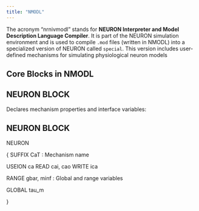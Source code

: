```yaml
---
title: "NMODL"
---
```


The acronym "nrnivmodl" stands for **NEURON Interpreter and Model Description Language Compiler**. It is part of the NEURON simulation environment and is used to compile `.mod` files (written in NMODL) into a specialized version of NEURON called `special`. This version includes user-defined mechanisms for simulating physiological neuron models

## Core Blocks in NMODL

## NEURON BLOCK

Declares mechanism properties and interface variables:

::: {.callout-note icon="false"}
## NEURON BLOCK

NEURON

{ SUFFIX CaT : Mechanism name

USEION ca READ cai, cao WRITE ica

RANGE gbar, minf : Global and range variables

GLOBAL tau_m

}
:::

